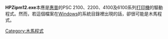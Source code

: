 {{unreferenced|time=2018-10-12T07:25:32+00:00}}
{{weasel|time=2018-10-12T07:25:32+00:00}}
'''HPZipm12.exe'''本應是[[惠普|惠普]]的PSC 2100、2200、4100及6100系列[[打印機|打印機]]的驅動程式。然而，若這個檔案在[[Microsoft_Windows|Windows]]的系統目錄裡出現的話，卻很可能是木馬程式。

{{compu-stub}}

[[Category:木馬程式|Category:木馬程式]]